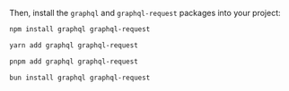 
Then, install the `graphql` and `graphql-request` packages into your project:

<Tabs>
  <TabItem value="npm" label="npm">
    
```sh
npm install graphql graphql-request
```

  </TabItem>
  <TabItem value="yarn" label="yarn">

```sh
yarn add graphql graphql-request
```

  </TabItem>
  <TabItem value="pnpm" label="pnpm">

```sh
pnpm add graphql graphql-request
```

  </TabItem>
  <TabItem value="bun" label="bun">

```sh
bun install graphql graphql-request
```

  </TabItem>
</Tabs>
